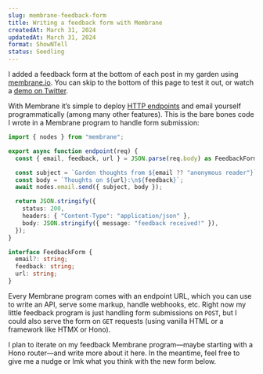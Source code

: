 ```yaml
---
slug: membrane-feedback-form
title: Writing a feedback form with Membrane
createdAt: March 31, 2024
updatedAt: March 31, 2024
format: ShowNTell
status: Seedling
---
```


I added a feedback form at the bottom of each post in my garden using [membrane.io](https://membrane.io). You can skip to the bottom of this page to test it out, or watch a [demo on Twitter](https://x.com/pete_millspaugh/status/1774581809558278517).

With Membrane it’s simple to deploy [HTTP endpoints](https://www.membrane.io/http-endpoints) and email yourself programmatically (among many other features). This is the bare bones code I wrote in a Membrane program to handle form submission:

```ts blog-feedback.ts
import { nodes } from "membrane";

export async function endpoint(req) {
  const { email, feedback, url } = JSON.parse(req.body) as FeedbackForm;

  const subject = `Garden thoughts from ${email ?? "anonymous reader"}`;
  const body = `Thoughts on ${url}:\n${feedback}`;
  await nodes.email.send({ subject, body });

  return JSON.stringify({
    status: 200,
    headers: { "Content-Type": "application/json" },
    body: JSON.stringify({ message: "feedback received!" }),
  });
}

interface FeedbackForm {
  email?: string;
  feedback: string;
  url: string;
}
```

Every Membrane program comes with an endpoint URL, which you can use to write an API, serve some markup, handle webhooks, etc. Right now my little feedback program is just handling form submissions on `POST`, but I could also serve the form on `GET` requests (using vanilla HTML or a framework like HTMX or Hono).

<Callout>
  I plan to iterate on my feedback Membrane program—maybe starting with a Hono
  router—and write more about it here. In the meantime, feel free to give me a
  nudge or lmk what you think with the new form below.
</Callout>
